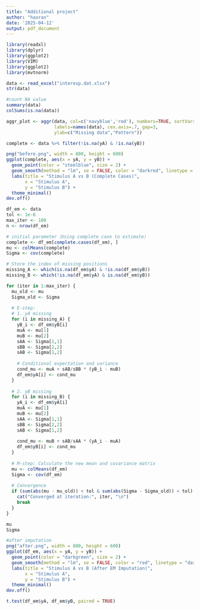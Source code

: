 ---
title: "Additional project"
author: "haoran"
date: '2025-04-12'
output: pdf_document
---

```{r warning=FALSE}
library(readxl)
library(dplyr)
library(ggplot2)
library(VIM)
library(ggplot2)
library(mvtnorm)
```

```{r}
data <- read_excel("interexp.dat.xlsx")
str(data)
```

```{r}
#count NA value
summary(data)
colSums(is.na(data))
```

```{r}
aggr_plot <- aggr(data, col=c('navyblue','red'), numbers=TRUE, sortVars=TRUE,
                  labels=names(data), cex.axis=.7, gap=3, 
                  ylab=c("Missing data","Pattern"))
```

```{r}
complete <- data %>% filter(!is.na(yA) & !is.na(yB))

png("before.png", width = 800, height = 600)
ggplot(complete, aes(x = yA, y = yB)) +
  geom_point(color = "steelblue", size = 2) +
  geom_smooth(method = "lm", se = FALSE, color = "darkred", linetype = "dashed") +
  labs(title = "Stimulus A vs B (Complete Cases)",
       x = "Stimulus A",
       y = "Stimulus B") +
  theme_minimal()
dev.off()
```

```{r}
df_em <- data
tol <- 1e-6
max_iter <- 100
n <- nrow(df_em)

# initial parameter（Using complete case to estimate）
complete <- df_em[complete.cases(df_em), ]
mu <- colMeans(complete)
Sigma <- cov(complete)

# Store the index of missing positions
missing_A <- which(is.na(df_em$yA) & !is.na(df_em$yB))
missing_B <- which(!is.na(df_em$yA) & is.na(df_em$yB))

for (iter in 1:max_iter) {
  mu_old <- mu
  Sigma_old <- Sigma
  
  # E-step: 
  # 1. yA missing
  for (i in missing_A) {
    yB_i <- df_em$yB[i]
    muA <- mu[1]
    muB <- mu[2]
    sAA <- Sigma[1,1]
    sBB <- Sigma[2,2]
    sAB <- Sigma[1,2]
    
    # Conditional expectation and variance
    cond_mu <- muA + sAB/sBB * (yB_i - muB)
    df_em$yA[i] <- cond_mu
  }
  
  # 2. yB missing
  for (i in missing_B) {
    yA_i <- df_em$yA[i]
    muA <- mu[1]
    muB <- mu[2]
    sAA <- Sigma[1,1]
    sBB <- Sigma[2,2]
    sAB <- Sigma[1,2]
    
    cond_mu <- muB + sAB/sAA * (yA_i - muA)
    df_em$yB[i] <- cond_mu
  }
  
  # M-step: Calculate the new mean and covariance matrix
  mu <- colMeans(df_em)
  Sigma <- cov(df_em)
  
  # Convergence
  if (sum(abs(mu - mu_old)) < tol & sum(abs(Sigma - Sigma_old)) < tol) {
    cat("Converged at iteration:", iter, "\n")
    break
  }
}
```

```{r}
mu
Sigma
```

```{r}
#after imputation
png("after.png", width = 800, height = 600)
ggplot(df_em, aes(x = yA, y = yB)) +
  geom_point(color = "darkgreen", size = 2) +
  geom_smooth(method = "lm", se = FALSE, color = "red", linetype = "dashed") +
  labs(title = "Stimulus A vs B (After EM Imputation)",
       x = "Stimulus A",
       y = "Stimulus B") +
  theme_minimal()
dev.off()
```

```{r}

t.test(df_em$yA, df_em$yB, paired = TRUE)

```

